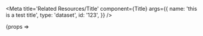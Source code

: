 
<Meta
	title='Related Resources/Title'
	component={Title}
	args={{
		name: 'this is a test title',
		type: 'dataset',
		id: '123',
	}}
/>

<Canvas>
	<Story name='Title'>{props => <Title {...props} />}</Story>
</Canvas>
